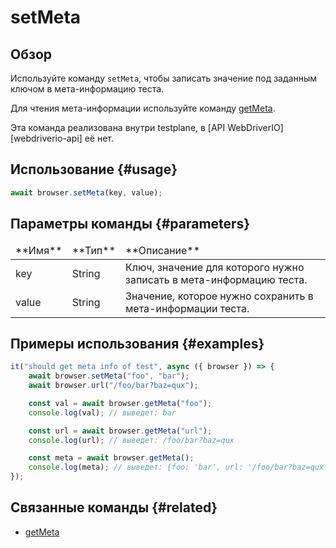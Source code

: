 
# setMeta

## Обзор

Используйте команду `setMeta`, чтобы записать значение под заданным ключом в мета-информацию теста.

Для чтения мета-информации используйте команду [getMeta](./getMeta).

<Admonition type="info">
    Эта команда реализована внутри testplane, в [API WebDriverIO][webdriverio-api] её нет.
</Admonition>

## Использование {#usage}

```javascript
await browser.setMeta(key, value);
```

## Параметры команды {#parameters}

<table>
<thead>
<tr><td>**Имя**</td><td>**Тип**</td><td>**Описание**</td></tr>
</thead>
<tbody>
<tr><td>key</td><td>String</td><td>Ключ, значение для которого нужно записать в мета-информацию теста.</td></tr>
<tr><td>value</td><td>String</td><td>Значение, которое нужно сохранить в мета-информации теста.</td></tr>

</tbody>
</table>

## Примеры использования {#examples}

```javascript
it("should get meta info of test", async ({ browser }) => {
    await browser.setMeta("foo", "bar");
    await browser.url("/foo/bar?baz=qux");

    const val = await browser.getMeta("foo");
    console.log(val); // выведет: bar

    const url = await browser.getMeta("url");
    console.log(url); // выведет: /foo/bar?baz=qux

    const meta = await browser.getMeta();
    console.log(meta); // выведет: {foo: 'bar', url: '/foo/bar?baz=qux'}
});
```

## Связанные команды {#related}

-   [getMeta](./getMeta)

[webdriverio-api]: https://webdriver.io/docs/api
